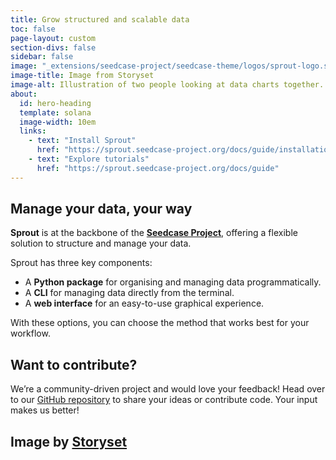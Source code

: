 ```yaml
---
title: Grow structured and scalable data
toc: false
page-layout: custom
section-divs: false
sidebar: false
image: "_extensions/seedcase-project/seedcase-theme/logos/sprout-logo.svg"
image-title: Image from Storyset
image-alt: Illustration of two people looking at data charts together.
about:
  id: hero-heading
  template: solana
  image-width: 10em
  links: 
    - text: "Install Sprout"
      href: "https://sprout.seedcase-project.org/docs/guide/installation.qmd"
    - text: "Explore tutorials"
      href: "https://sprout.seedcase-project.org/docs/guide"
---
```


::: {#hero-heading}
:::

::: full-width-banner
## Manage your data, your way

**Sprout** is at the backbone of the [**Seedcase
Project**](https://seedcase-project.org), offering a flexible solution
to structure and manage your data.

Sprout has three key components:

-   A **Python package** for organising and managing data
    programmatically.
-   A **CLI** for managing data directly from the terminal.
-   A **web interface** for an easy-to-use graphical experience.

With these options, you can choose the method that works best for your
workflow.
:::

## Want to contribute?

We’re a community-driven project and would love your feedback! Head over
to our [GitHub
repository](https://github.com/seedcase-project/seedcase-sprout) to
share your ideas or contribute code. Your input makes us better!

<!-- TODO: Add link to a guide on how to contribute in more detail -->

## Image by [Storyset](https://storyset.com/data) {.appendix}

